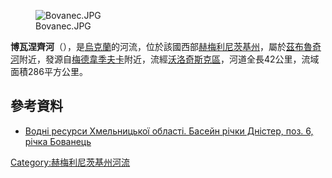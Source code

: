 [[Image:Bovanec.JPG|right]]

'''博瓦涅齊河'''（{{lang-uk|Бовенець}}），是[[烏克蘭|烏克蘭]]的河流，位於該國西部[[赫梅利尼茨基州|赫梅利尼茨基州]]，屬於[[茲布魯奇河|茲布魯奇河]]附近，發源自[[梅德韋季夫卡_(沃洛奇斯克區)|梅德韋季夫卡]]附近，流經[[沃洛奇斯克區|沃洛奇斯克區]]，河道全長42公里，流域面積286平方公里。

==參考資料==
* [http://www.kmovg.km.ua/res.html Водні ресурси Хмельницької області. Басейн річки Дністер, поз. 6, річка Бованець]{{dead link|date=2017年11月 |bot=InternetArchiveBot |fix-attempted=yes }}

{{DEFAULTSORT:Бованець}}
[[Category:赫梅利尼茨基州河流|Category:赫梅利尼茨基州河流]]


{{Ukraine-river-stub}}